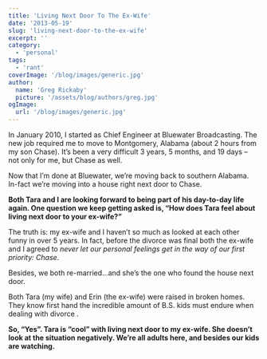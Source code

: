 ```yaml
---
title: 'Living Next Door To The Ex-Wife'
date: '2013-05-19'
slug: 'living-next-door-to-the-ex-wife'
excerpt: ''
category:
  - 'personal'
tags:
  - 'rant'
coverImage: '/blog/images/generic.jpg'
author:
  name: 'Greg Rickaby'
  picture: '/assets/blog/authors/greg.jpg'
ogImage:
  url: '/blog/images/generic.jpg'
---
```


In January 2010, I started as Chief Engineer at Bluewater Broadcasting. The new job required me to move to Montgomery, Alabama (about 2 hours from my son Chase). It’s been a very difficult 3 years, 5 months, and 19 days – not only for me, but Chase as well.

Now that I’m done at Bluewater, we’re moving back to southern Alabama. In-fact we’re moving into a house right next door to Chase.

**Both Tara and I are looking forward to being part of his day-to-day life again. One question we keep getting asked is, “How does Tara feel about living next door to your ex-wife?”**

The truth is: my ex-wife and I haven’t so much as looked at each other funny in over 5 years. In fact, before the divorce was final both the ex-wife and I agreed to _never let our personal feelings get in the way of our first priority: Chase_.

Besides, we both re-married...and she’s the one who found the house next door.

Both Tara (my wife) and Erin (the ex-wife) were raised in broken homes. They know first hand the incredible amount of B.S. kids must endure when dealing with divorce .

**So, “Yes”. Tara is “cool” with living next door to my ex-wife. She doesn’t look at the situation negatively. We’re all adults here, and besides our kids are watching.**
